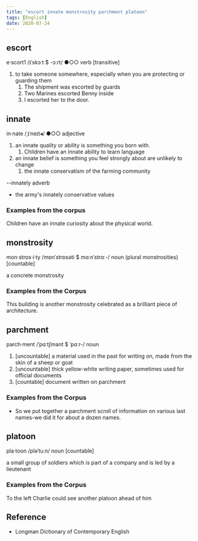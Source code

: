 ```yaml
---
title: "escort innate monstrosity parchment platoon"
tags: [English]
date: 2020-07-24
---
```


## escort

e‧scort1 /ɪˈskɔːt $ -ɔːrt/ ●○○ verb [transitive]

1. to take someone somewhere, especially when you are protecting or guarding them
   1. The shipment was escorted by guards
   2. Two Marines escorted Benny inside
   3. I escorted her to the door.

## innate

in‧nate /ˌɪˈneɪt◂/ ●○○ adjective

1. an innate quality or ability is something you born with.
   1. Children have an innate ability to learn language
2. an innate belief is something you feel strongly about are unlikely to change
   1. the innate conservatism of the farming community

--innately adverb

- the army's innately conservative values

### Examples from the corpus

Children have an innate curiosity about the physical world.

## monstrosity

mon‧stros‧i‧ty /mɒnˈstrɒsəti $ mɑːnˈstrɑː-/ noun (plural monstrosities)
[countable]

a concrete monstrosity

### Examples from the Corpus

This building is another monstrosity celebrated as a brilliant piece of
architecture.

## parchment

parch‧ment /ˈpɑːtʃmənt $ ˈpɑːr-/ noun

1. [uncountable] a material used in the past for writing on, made from the skin
   of a sheep or goat
2. [uncountable] thick yellow-white writing paper, sometimes used for official documents
3. [countable] document written on parchment

### Examples from the Corpus

- So we put together a parchment scroll of information on various last names-we
  did it for about a dozen names.

## platoon

pla‧toon /pləˈtuːn/ noun [countable]

a small group of soldiers which is part of a company and is led by a lieutenant

### Examples from the Corpus

To the left Charlie could see another platoon ahead of him

## Reference

- Longman Dictionary of Contemporary English